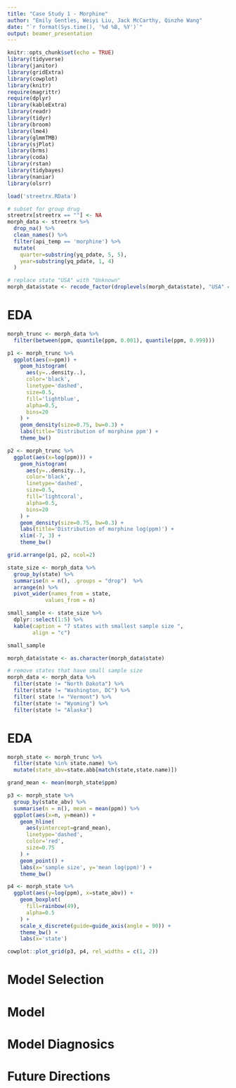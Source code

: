 ```yaml
---
title: "Case Study 1 - Morphine"
author: "Emily Gentles, Weiyi Liu, Jack McCarthy, Qinzhe Wang"
date: "`r format(Sys.time(), '%d %B, %Y')`"
output: beamer_presentation
---
```



```r
knitr::opts_chunk$set(echo = TRUE)
library(tidyverse)
library(janitor)
library(gridExtra)
library(cowplot)
library(knitr)
require(magrittr)
require(dplyr)
library(kableExtra)
library(readr)
library(tidyr)
library(broom)
library(lme4)
library(glmmTMB)
library(sjPlot)
library(brms)
library(coda)
library(rstan)
library(tidybayes)
library(naniar)
library(olsrr)
```

```r
load('streetrx.RData')
```

```r
# subset for group drug
streetrx[streetrx == ""] <- NA
morph_data <- streetrx %>%
  drop_na() %>%
  clean_names() %>%
  filter(api_temp == 'morphine') %>%
  mutate(
    quarter=substring(yq_pdate, 5, 5),
    year=substring(yq_pdate, 1, 4)
  )
```


```r
# replace state "USA" with "Unknown"
morph_data$state <- recode_factor(droplevels(morph_data$state), "USA" = "Unknown")

```


# EDA 

```r
morph_trunc <- morph_data %>%
  filter(between(ppm, quantile(ppm, 0.001), quantile(ppm, 0.999)))

p1 <- morph_trunc %>%
  ggplot(aes(x=ppm)) +
    geom_histogram(
      aes(y=..density..), 
      color='black', 
      linetype='dashed',
      size=0.5,
      fill='lightblue', 
      alpha=0.5,
      bins=20
    ) +
    geom_density(size=0.75, bw=0.3) +
    labs(title='Distribution of morphine ppm') +
    theme_bw()

p2 <- morph_trunc %>%
  ggplot(aes(x=log(ppm))) +
    geom_histogram(
      aes(y=..density..), 
      color='black', 
      linetype='dashed',
      size=0.5,
      fill='lightcoral', 
      alpha=0.5,
      bins=20
    ) +
    geom_density(size=0.75, bw=0.3) +
    labs(title='Distribution of morphine log(ppm)') +
    xlim(-7, 3) +
    theme_bw()

grid.arrange(p1, p2, ncol=2)
```


```r
state_size <- morph_data %>%
  group_by(state) %>%
  summarise(n = n(), .groups = "drop")  %>%
  arrange(n) %>%
  pivot_wider(names_from = state,
            values_from = n)

small_sample <- state_size %>% 
  dplyr::select(1:5) %>% 
  kable(caption = "7 states with smallest sample size ",
        align = "c")

small_sample

morph_data$state <- as.character(morph_data$state)

# remove states that have small sample size
morph_data <- morph_data %>%
  filter(state != "North Dakota") %>%
  filter(state != "Washington, DC") %>%
  filter( state != "Vermont") %>%
  filter(state != "Wyoming") %>%
  filter(state != "Alaska")
```

# EDA 

```r
morph_state <- morph_trunc %>%
  filter(state %in% state.name) %>%
  mutate(state_abv=state.abb[match(state,state.name)])

grand_mean <- mean(morph_state$ppm)

p3 <- morph_state %>%
  group_by(state_abv) %>%
  summarise(n = n(), mean = mean(ppm)) %>%
  ggplot(aes(x=n, y=mean)) +
    geom_hline(
      aes(yintercept=grand_mean),
      linetype='dashed',
      color='red',
      size=0.75
    ) +
    geom_point() +
    labs(x='sample size', y='mean log(ppm)') +
    theme_bw()

p4 <- morph_state %>%
  ggplot(aes(y=log(ppm), x=state_abv)) +
    geom_boxplot(
      fill=rainbow(49),
      alpha=0.5    
    ) +
    scale_x_discrete(guide=guide_axis(angle = 90)) +
    theme_bw() +
    labs(x='state')

cowplot::plot_grid(p3, p4, rel_widths = c(1, 2))
```

# Model Selection

# Model

# Model Diagnosics

# Future Directions